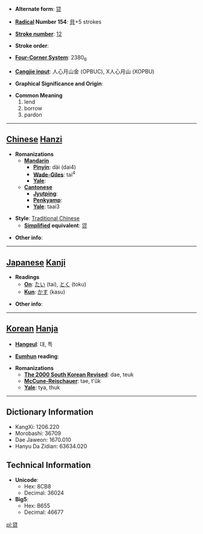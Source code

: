 * '''Alternate form''': [[贷]]

* '''[[Wiktionary:Chinese radical index| Radical]] Number 154''': [[Wiktionary:Chinese radical index 貝|貝]]+5 strokes

* '''[[Wiktionary:Chinese total strokes index|Stroke number]]''': [[Wiktionary:Chinese total strokes index 12|12]]

* '''Stroke order''': 

* '''[[Wiktionary:Chinese four corner index|Four-Corner System]]''': 2380<sub>6</sub>

* '''[[Wiktionary:Chinese Cangjie index|Cangjie input]]''': 人心月山金 (OPBUC), X人心月山 (XOPBU)

* '''Graphical Significance and Origin''': 

* '''Common Meaning'''
*#lend
*# borrow
*# pardon


----

== [[Chinese]] [[Hanzi]] ==

* '''Romanizations'''
** '''[[Mandarin]]'''
*** '''[[Pinyin]]''': dài (dai4)
*** '''[[Wade-Giles]]''': tai<sup>4</sup>
*** '''[[Yale]]''': 
** '''[[Cantonese]]'''
*** '''[[Jyutping]]''':
*** '''[[Penkyamp]]''': 
*** '''[[Yale]]''': taai3

* '''Style''': [[Traditional Chinese]] 
** '''[[Simplified Chinese|Simplified]] equivalent''': [[贷]]

* '''Other info''': 

----

== [[Japanese]] [[Kanji]] ==

* '''Readings'''
** '''[[On]]''': [[たい]] (tai), [[とく]] (toku)
** '''[[Kun]]''': [[かす]] (kasu)

* '''Other info''':  

----

== [[Korean]] [[Hanja]] ==

* '''[[Hangeul]]''': 대, 특

* '''[[Eumhun]] reading''': 

* '''Romanizations'''
** '''[[The 2000 South Korean Revised Romanization|The 2000 South Korean Revised]]''': dae, teuk
** '''[[McCune-Reischauer]]''': tae, t'ŭk
** '''[[Yale]]''': tya, thuk

----

== Dictionary Information ==

* KangXi: 1206.220
* Morobashi: 36709
* Dae Jaweon: 1670.010
* Hanyu Da Zidian: 63634.020

== Technical Information ==

* '''Unicode''':
** Hex: 8CB8
** Decimal: 36024
* '''Big5''':
** Hex: B655
** Decimal: 46677

[[pl:貸]]